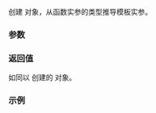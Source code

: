 {{cpp/experimental/title|make_observer}}
{{cpp/experimental/lib extensions 2/observer_ptr/navbar}}
{{dcl begin}}
{{dcl header|experimental/memory}}
{{dcl|since=libfund_ts_2|1=
template&lt; class W &gt;
std::experimental::observer_ptr&lt;W&gt; make_observer( W* p ) noexcept; 
}}
{{dcl end}}

创建 {{tt|observer_ptr}} 对象，从函数实参的类型推导模板实参。

===参数===
{{par begin}}
{{par|p|指向要为 {{tt|observer_ptr}} 对象所查看的对象}}
{{par end}}

===返回值===
如同以 {{c|std::experimental::observer_ptr&lt;W&gt;(p)}} 创建的 {{tt|observer_ptr}} 对象。

===示例===
{{example
 | code=
 | output=
}}

{{langlinks|en}}